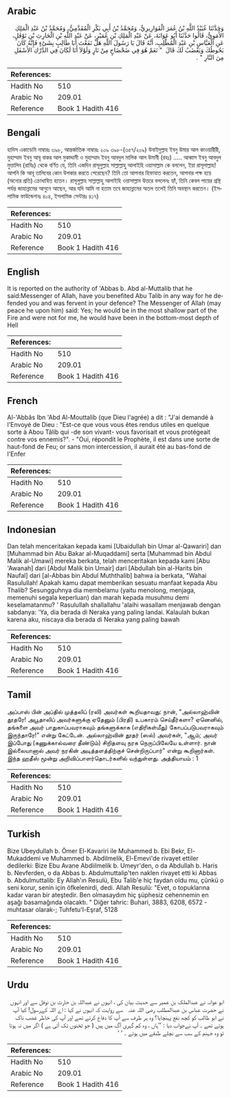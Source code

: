 ## Arabic


<div dir="rtl" lang="ar" style={{fontSize:'larger',backgroundColor:'#f8f9fa',padding:20}}>
وَحَدَّثَنَا عُبَيْدُ اللَّهِ بْنُ عُمَرَ الْقَوَارِيرِيُّ، وَمُحَمَّدُ بْنُ أَبِي بَكْرِ الْمُقَدَّمِيُّ، وَمُحَمَّدُ بْنُ عَبْدِ الْمَلِكِ الأُمَوِيُّ، قَالُوا حَدَّثَنَا أَبُو عَوَانَةَ، عَنْ عَبْدِ الْمَلِكِ بْنِ عُمَيْرٍ، عَنْ عَبْدِ اللَّهِ بْنِ الْحَارِثِ بْنِ نَوْفَلٍ، عَنِ الْعَبَّاسِ بْنِ عَبْدِ الْمُطَّلِبِ، أَنَّهُ قَالَ يَا رَسُولَ اللَّهِ هَلْ نَفَعْتَ أَبَا طَالِبٍ بِشَىْءٍ فَإِنَّهُ كَانَ يَحُوطُكَ وَيَغْضَبُ لَكَ قَالَ ‏ "‏ نَعَمْ هُوَ فِي ضَحْضَاحٍ مِنْ نَارٍ وَلَوْلاَ أَنَا لَكَانَ فِي الدَّرْكِ الأَسْفَلِ مِنَ النَّارِ ‏"‏ ‏.‏
</div>
<div style={{backgroundColor:'#f8f9fa',padding:20, marginBottom: 10}}><table> <thead> <tr> <th>References:</th> <th></th> </tr> </thead> <tbody><tr><td>Hadith No</td><td>510</td></tr><tr><td>Arabic No</td><td>209.01</td></tr><tr><td>Reference</td><td>Book 1 Hadith 416</td></tr></tbody></table></div>

## Bengali


<div dir="ltr" lang="bn" style={{fontSize:'larger',backgroundColor:'#f8f9fa',padding:20}}>
হাদিস একাডেমি নাম্বারঃ ৩৯৮, আন্তর্জাতিক নাম্বারঃ ২০৯ ৩৯৮-(৩৫৭/২০৯) উবাইদুল্লাহ ইবনু উমার আল কাওয়ারীরী, মুহাম্মাদ ইবনু আবূ বাকর আল মুকাদ্দামী ও মুহাম্মাদ ইবনু আবদুল মালিক আল উমাবী (রহঃ) ..... আব্বাস ইবনু আবদুল মুত্তালিব (রাযিঃ) থেকে বর্ণিত যে, তিনি একদিন রাসূলুল্লাহ সাল্লাল্লাহু আলাইহি ওয়াসাল্লাম কে বললেন, ইয়া রাসূলাল্লাহ! আপনি কি আবূ তালিবের কোন উপকার করতে পেরেছেন? তিনি তো আপনার হিফাযাত করতেন, আপনার পক্ষ হয়ে (অন্যের প্রতি) ক্রোধান্বিত হতেন। রাসূলুল্লাহ সাল্লাল্লাহু আলাইহি ওয়াসাল্লাম উত্তরে বললেনঃ হ্যাঁ, তিনি কেবল পায়ের গ্রন্থি পর্যন্ত জাহান্নামের আগুনে আছেন, আর যদি আমি না হতাম তবে জাহান্নামের অতল তলেই তিনি অবস্থান করতেন। (ইসলামিক ফাউন্ডেশনঃ ৪০৪, ইসলামিক সেন্টারঃ ৪১৭)
</div>
<div style={{backgroundColor:'#f8f9fa',padding:20, marginBottom: 10}}><table> <thead> <tr> <th>References:</th> <th></th> </tr> </thead> <tbody><tr><td>Hadith No</td><td>510</td></tr><tr><td>Arabic No</td><td>209.01</td></tr><tr><td>Reference</td><td>Book 1 Hadith 416</td></tr></tbody></table></div>

## English


<div dir="ltr" lang="en" style={{fontSize:'larger',backgroundColor:'#f8f9fa',padding:20}}>
It is reported on the authority of 'Abbas b. Abd al-Muttalib that he said:Messenger of Allah, have you benefited Abu Talib in any way for he defended you and was fervent in your defence? The Messenger of Allah (may peace he upon him) said: Yes; he would be in the most shallow part of the Fire and were not for me, he would have been in the bottom-most depth of Hell
</div>
<div style={{backgroundColor:'#f8f9fa',padding:20, marginBottom: 10}}><table> <thead> <tr> <th>References:</th> <th></th> </tr> </thead> <tbody><tr><td>Hadith No</td><td>510</td></tr><tr><td>Arabic No</td><td>209.01</td></tr><tr><td>Reference</td><td>Book 1 Hadith 416</td></tr></tbody></table></div>

## French


<div dir="ltr" lang="fr" style={{fontSize:'larger',backgroundColor:'#f8f9fa',padding:20}}>
Al-'Abbâs Ibn 'Abd Al-Mouttalib (que Dieu l'agrée) a dit : "J'ai demandé à l'Envoyé de Dieu : "Est-ce que vous vous êtes rendus utiles en quelque sorte à Abou Tâlib qui -de son vivant- vous favorisait et vous protégeait contre vos ennemis?". - "Oui, répondit le Prophète, il est dans une sorte de haut-fond de Feu; or sans mon intercession, il aurait été au bas-fond de l'Enfer
</div>
<div style={{backgroundColor:'#f8f9fa',padding:20, marginBottom: 10}}><table> <thead> <tr> <th>References:</th> <th></th> </tr> </thead> <tbody><tr><td>Hadith No</td><td>510</td></tr><tr><td>Arabic No</td><td>209.01</td></tr><tr><td>Reference</td><td>Book 1 Hadith 416</td></tr></tbody></table></div>

## Indonesian


<div dir="ltr" lang="id" style={{fontSize:'larger',backgroundColor:'#f8f9fa',padding:20}}>
Dan telah menceritakan kepada kami [Ubaidullah bin Umar al-Qawariri] dan [Muhammad bin Abu Bakar al-Muqaddami] serta [Muhammad bin Abdul Malik al-Umawi] mereka berkata, telah menceritakan kepada kami [Abu 'Awanah] dari [Abdul Malik bin Umair] dari [Abdullah bin al-Harits bin Naufal] dari [al-Abbas bin Abdul Muththalib] bahwa ia berkata, "Wahai Rasulullah! Apakah kamu dapat memberikan sesuatu manfaat kepada Abu Thalib? Sesungguhnya dia membelamu (yaitu menolong, menjaga, memenuhi segala keperluan) dan marah kepada musuhmu demi keselamatanmu? ' Rasulullah shallallahu 'alaihi wasallam menjawab dengan sabdanya: 'Ya, dia berada di Neraka yang paling landai. Kalaulah bukan karena aku, niscaya dia berada di Neraka yang paling bawah
</div>
<div style={{backgroundColor:'#f8f9fa',padding:20, marginBottom: 10}}><table> <thead> <tr> <th>References:</th> <th></th> </tr> </thead> <tbody><tr><td>Hadith No</td><td>510</td></tr><tr><td>Arabic No</td><td>209.01</td></tr><tr><td>Reference</td><td>Book 1 Hadith 416</td></tr></tbody></table></div>

## Tamil


<div dir="ltr" lang="ta" style={{fontSize:'larger',backgroundColor:'#f8f9fa',padding:20}}>
அப்பாஸ் பின் அப்தில் முத்தலிப் (ரலி) அவர்கள் கூறியதாவது: நான், "அல்லாஹ்வின் தூதரே! அபூதாலிப் அவர்களுக்கு ஏதேனும் (பிரதி) உபகாரம் செய்தீர்களா? ஏனெனில், தங்களை அவர் பாதுகாப்பவராகவும் தங்களுக்காக (எதிரிகள்மீது) கோபப்படுபவராகவும் இருந்தாரே!" என்று கேட்டேன். அல்லாஹ்வின் தூதர் (ஸல்) அவர்கள், "ஆம்; அவர் இப்போது (கணுக்கால்வரை தீண்டும்) சிறிதளவு நரக நெருப்பிலேயே உள்ளார். நான் இல்லையானால் அவர் நரகின் அடித்தளத்திற்குச் சென்றிருப்பார்" என்று கூறினார்கள். இந்த ஹதீஸ் மூன்று அறிவிப்பாளர்தொடர்களில் வந்துள்ளது. அத்தியாயம் : 1
</div>
<div style={{backgroundColor:'#f8f9fa',padding:20, marginBottom: 10}}><table> <thead> <tr> <th>References:</th> <th></th> </tr> </thead> <tbody><tr><td>Hadith No</td><td>510</td></tr><tr><td>Arabic No</td><td>209.01</td></tr><tr><td>Reference</td><td>Book 1 Hadith 416</td></tr></tbody></table></div>

## Turkish


<div dir="ltr" lang="tr" style={{fontSize:'larger',backgroundColor:'#f8f9fa',padding:20}}>
Bize Ubeydullah b. Ömer El-Kavariri ile Muhammed b. Ebi Bekr, El-Mukaddemi ve Muhammed b. Abdilmelik, El-Emevi'de rivayet ettiler dedilerki: Bize Ebu Avane Abdiilmelik b. Umeyr'den, o da Abdullah b. Haris b. Nevferden, o da Abbas b. Abdulmuttalip'ten naklen rivayet etti ki Abbas b. Abdulmuttalib: Ey Allah'ın Resulü, Ebu Talib'e hiç faydan oldu mu, çünkü o seni korur, senin için öfkelenirdi, dedi. Allah Resulü: "Evet, o topuklarına kadar varan bir ateştedir. Ben olmasaydım hiç şüphesiz cehennemin en aşağı basamağında olacaktı. " Diğer tahric: Buhari, 3883, 6208, 6572 -muhtasar olarak-; Tuhfetu'l-Eşraf, 5128
</div>
<div style={{backgroundColor:'#f8f9fa',padding:20, marginBottom: 10}}><table> <thead> <tr> <th>References:</th> <th></th> </tr> </thead> <tbody><tr><td>Hadith No</td><td>510</td></tr><tr><td>Arabic No</td><td>209.01</td></tr><tr><td>Reference</td><td>Book 1 Hadith 416</td></tr></tbody></table></div>

## Urdu


<div dir="rtl" lang="ur" style={{fontSize:'larger',backgroundColor:'#f8f9fa',padding:20}}>
ابو عوانہ نے عبدالملک بن عمیر سے حدیث بیان کی ، انہوں نے عبداللہ بن حارث بن نوفل سے اور انہوں نے حضرت عباس بن عبدالمطلب ‌رضی ‌اللہ ‌عنہ ‌ ‌ سے روایت کہ انہوں نے کہا : اے اللہ کےرسول! کیا آپ نے ابو طالب کو کچھ نفع پہنچایا؟ وہ ہر طرف سے آپ کا دفاع کرتے تھے اور آپ کی خاطر غضب ناک ہوتے تھے ۔ آپ نےجواب دیا : ’’ہاں ، وہ کم گہری آگ میں ہیں ( جو ٹخنوں تک آتی ہے ) اگر میں نہ ہوتا تو وہ جہنم کے سب سے نچلے طبقے میں ہوتے ۔ ‘ ‘
</div>
<div style={{backgroundColor:'#f8f9fa',padding:20, marginBottom: 10}}><table> <thead> <tr> <th>References:</th> <th></th> </tr> </thead> <tbody><tr><td>Hadith No</td><td>510</td></tr><tr><td>Arabic No</td><td>209.01</td></tr><tr><td>Reference</td><td>Book 1 Hadith 416</td></tr></tbody></table></div>